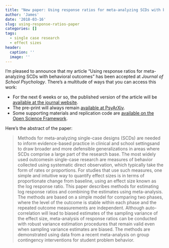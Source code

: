 ```yaml
---
title: "New paper: Using response ratios for meta-analyzing SCDs with behavioral outcomes"
author: 'James'
date: '2018-03-16'
slug: using-response-ratios-paper
categories: []
tags:
  - single case research
  - effect sizes
header:
  caption: ''
  image: ''
---
```


I'm pleased to announce that my article "Using response ratios for meta-analyzing SCDs with behavioral outcomes" has been accepted at _Journal of School Psychology_. There's a multitude of ways that you can access this work:

- For the next 6 weeks or so, the published version of the article will be [available at the journal website](https://authors.elsevier.com/a/1Wj5D56ZN7p98).
- The pre-print will always remain [available at PsyArXiv](https://psyarxiv.com/nj28d/).
- Some supporting materials and replication code are [available on the Open Science Framework](https://osf.io/c3fe9/).

Here's the abstract of the paper:

> Methods for meta-analyzing single-case designs (SCDs) are needed to inform evidence-based practice in clinical and school settingsand to draw broader and more defensible generalizations in areas where SCDs comprise a large part of the research base. The most widely used outcomesin single-case research are measures of behavior collected using systematic direct observation, which typically take the form of rates or proportions. For studies that use such measures, one simple and intuitive way to quantify effect sizes is in terms of proportionate change from baseline, using an effect size known as the log response ratio. This paper describes methods for estimating log response ratios and combining the estimates using meta-analysis. The methods are based on a simple model for comparing two phases, where the level of the outcome is stable within each phase and the repeated outcome measurements are independent. Although auto-correlation will lead to biased estimates of the sampling variance of the effect size, meta-analysis of response ratios can be conducted with robust variance estimation procedures that remain valid even when sampling variance estimates are biased. The methods are demonstrated using data from a recent meta-analysis on group contingency interventions for student problem behavior.

